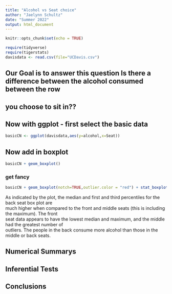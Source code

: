 ```yaml
---
title: "Alcohol vs Seat choice"
author: "Jaelynn Schultz"
date: "Summer 2022"
output: html_document
---
```


```r
knitr::opts_chunk$set(echo = TRUE)
```

```r
require(tidyverse)
require(tigerstats)
davisdata <- read.csv(file="UCDavis.csv")
```
## Our Goal is to answer this question Is there a difference between the alcohol consumed between the row
## you choose to sit in??

## Now with ggplot - first select the basic data

```r
basicCN <- ggplot(davisdata,aes(y=alcohol,x=Seat))
```
## Now add in boxplot



```r
basicCN + geom_boxplot()
```
  
  
### get fancy  

```r
basicCN + geom_boxplot(notch=TRUE,outlier.color = "red") + stat_boxplot(geom ='errorbar') + labs(title="Fancy notch boxplot \n with 2 lines")
```
  
As indicated by the plot, the median and first and third percentiles for the back seat box plot are  
much higher when compared to the front and middle seats (this is including the maximum). The front  
seat data appears to have the lowest median and maximum, and the middle had the greatest number of  
outliers. The people in the back consume more alcohol than those in the middle or back seats.  
    
## Numerical Summarys 



## Inferential Tests

## Conclusions


